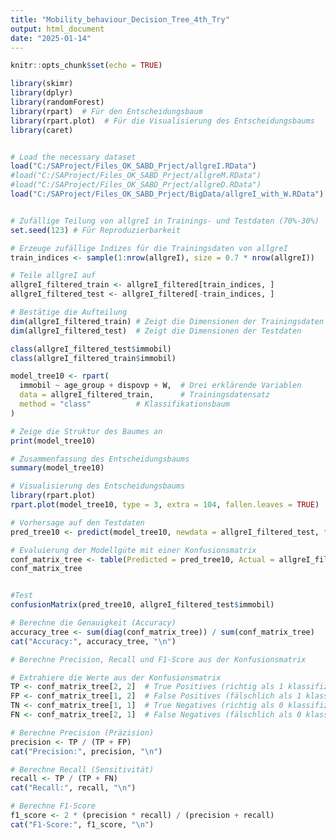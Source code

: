 ```yaml
---
title: "Mobility_behaviour_Decision_Tree_4th_Try"
output: html_document
date: "2025-01-14"
---
```


```r
knitr::opts_chunk$set(echo = TRUE)
```

```r

library(skimr)
library(dplyr)
library(randomForest)
library(rpart)  # Für den Entscheidungsbaum
library(rpart.plot)  # Für die Visualisierung des Entscheidungsbaums
library(caret)


# Load the necessary dataset
load("C:/SAProject/Files_OK_SABD_Prject/allgreI.RData") 
#load("C:/SAProject/Files_OK_SABD_Prject/allgreM.RData")
#load("C:/SAProject/Files_OK_SABD_Prject/allgreD.RData")
load("C:/SAProject/Files_OK_SABD_Prject/BigData/allgreI_with_W.RData")


# Zufällige Teilung von allgreI in Trainings- und Testdaten (70%-30%)
set.seed(123) # Für Reproduzierbarkeit

# Erzeuge zufällige Indizes für die Trainingsdaten von allgreI
train_indices <- sample(1:nrow(allgreI), size = 0.7 * nrow(allgreI))

# Teile allgreI auf
allgreI_filtered_train <- allgreI_filtered[train_indices, ]
allgreI_filtered_test <- allgreI_filtered[-train_indices, ]

# Bestätige die Aufteilung
dim(allgreI_filtered_train) # Zeigt die Dimensionen der Trainingsdaten
dim(allgreI_filtered_test)  # Zeigt die Dimensionen der Testdaten

class(allgreI_filtered_test$immobil)
class(allgreI_filtered_train$immobil)
```

```r
model_tree10 <- rpart(
  immobil ~ age_group + dispovp + W,  # Drei erklärende Variablen
  data = allgreI_filtered_train,      # Trainingsdatensatz
  method = "class"          # Klassifikationsbaum
)

# Zeige die Struktur des Baumes an
print(model_tree10)

# Zusammenfassung des Entscheidungsbaums
summary(model_tree10)

# Visualisierung des Entscheidungsbaums
library(rpart.plot)
rpart.plot(model_tree10, type = 3, extra = 104, fallen.leaves = TRUE)

# Vorhersage auf den Testdaten
pred_tree10 <- predict(model_tree10, newdata = allgreI_filtered_test, type = "class")

# Evaluierung der Modellgüte mit einer Konfusionsmatrix
conf_matrix_tree <- table(Predicted = pred_tree10, Actual = allgreI_filtered_test$immobil)
conf_matrix_tree


#Test
confusionMatrix(pred_tree10, allgreI_filtered_test$immobil)

# Berechne die Genauigkeit (Accuracy)
accuracy_tree <- sum(diag(conf_matrix_tree)) / sum(conf_matrix_tree)
cat("Accuracy:", accuracy_tree, "\n")

# Berechne Precision, Recall und F1-Score aus der Konfusionsmatrix

# Extrahiere die Werte aus der Konfusionsmatrix
TP <- conf_matrix_tree[2, 2]  # True Positives (richtig als 1 klassifizierte 1)
FP <- conf_matrix_tree[1, 2]  # False Positives (fälschlich als 1 klassifizierte 0)
TN <- conf_matrix_tree[1, 1]  # True Negatives (richtig als 0 klassifizierte 0)
FN <- conf_matrix_tree[2, 1]  # False Negatives (fälschlich als 0 klassifizierte 1)

# Berechne Precision (Präzision)
precision <- TP / (TP + FP)
cat("Precision:", precision, "\n")

# Berechne Recall (Sensitivität)
recall <- TP / (TP + FN)
cat("Recall:", recall, "\n")

# Berechne F1-Score
f1_score <- 2 * (precision * recall) / (precision + recall)
cat("F1-Score:", f1_score, "\n")
```